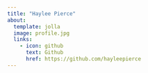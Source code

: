 ```yaml
---
title: "Haylee Pierce"
about:
  template: jolla
  image: profile.jpg
  links:
    - icon: github
      text: Github
      href: https://github.com/hayleepierce
---
```


